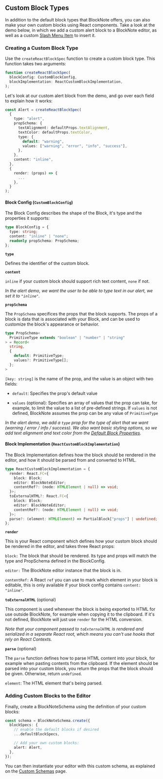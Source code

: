 
## Custom Block Types

In addition to the default block types that BlockNote offers, you can also make your own custom blocks using React components. Take a look at the demo below, in which we add a custom alert block to a BlockNote editor, as well as a custom [Slash Menu Item](/docs/slash-menu#custom-items) to insert it.

<Example name="custom-schema/alert-block" />

### Creating a Custom Block Type

Use the `createReactBlockSpec` function to create a custom block type. This function takes two arguments:

```typescript
function createReactBlockSpec(
  blockConfig: CustomBlockConfig,
  blockImplementation: ReactCustomBlockImplementation,
);
```

Let's look at our custom alert block from the demo, and go over each field to explain how it works:

```typescript
const Alert = createReactBlockSpec(
  {
    type: "alert",
    propSchema: {
      textAlignment: defaultProps.textAlignment,
      textColor: defaultProps.textColor,
      type: {
        default: "warning",
        values: ["warning", "error", "info", "success"],
      },
    },
    content: "inline",
  },
  {
    render: (props) => {
      ...
    },
  }
);
```

#### Block Config (`CustomBlockConfig`)

The Block Config describes the shape of the Block, it's type and the properties it supports:

```typescript
type BlockConfig = {
  type: string;
  content: "inline" | "none";
  readonly propSchema: PropSchema;
};
```

**`type`**

Defines the identifier of the custom block.

**`content`**

`inline` if your custom block should support rich text content, `none` if not.

_In the alert demo, we want the user to be able to type text in our alert, we set it to `"inline"`._

**`propSchema`**

The `PropSchema` specifices the props that the block supports. The props of a block is data that is associated with your Block, and can be used to customize the block's appearance or behavior.

```typescript
type PropSchema<
  PrimitiveType extends "boolean" | "number" | "string"
> = Record<
  string,
  {
    default: PrimitiveType;
    values?: PrimitiveType[];
  };
>
```

`[key: string]` is the name of the prop, and the value is an object with two fields:

- `default`: Specifies the prop's default value

- `values` (optional): Specifies an array of values that the prop can take, for example, to limit the value to a list of pre-defined strings. If `values` is not defined, BlockNote assumes the prop can be any value of `PrimitiveType`

_In the alert demo, we add a `type` prop for the type of alert that we want (warning / error / info / success). We also want basic styling options, so we add text alignment and text color from the [Default Block Properties](/docs/block-types#default-block-properties)._

#### Block Implementation (`ReactCustomBlockImplementation`)

The Block Implementation defines how the block should be rendered in the editor, and how it should be parsed from and converted to HTML.

```typescript
type ReactCustomBlockImplementation = {
  render: React.FC<{
    block: Block;
    editor: BlockNoteEditor;
    contentRef?: (node: HTMLElement | null) => void;
  }>;
  toExternalHTML?: React.FC<{
    block: Block;
    editor: BlockNoteEditor;
    contentRef?: (node: HTMLElement | null) => void;
  }>;
  parse?: (element: HTMLElement) => PartialBlock["props"] | undefined;
};
```

**`render`**

This is your React component which defines how your custom block should be rendered in the editor, and takes three React props:

`block:` The block that should be rendered. Its type and props will match the type and PropSchema defined in the BlockConfig.

`editor:` The BlockNote editor instance that the block is in.

`contentRef:` A React `ref` you can use to mark which element in your block is editable, this is only available if your block config contains `content: "inline"`.

**`toExternalHTML`** (optional)

This component is used whenever the block is being exported to HTML for use outside BlockNote, for example when copying it to the clipboard. If it's not defined, BlockNote will just use `render` for the HTML conversion.

_Note that your component passed to `toExternalHTML` is rendered and serialized in a separate React root, which means you can't use hooks that rely on React Contexts._

**`parse`** (optional)

The `parse` function defines how to parse HTML content into your block, for example when pasting contents from the clipboard. If the element should be parsed into your custom block, you return the props that the block should be given. Otherwise, return `undefined`.

`element`: The HTML element that's being parsed.

### Adding Custom Blocks to the Editor

Finally, create a BlockNoteSchema using the definition of your custom blocks:

```typescript
const schema = BlockNoteSchema.create({
  blockSpecs: {
    // enable the default blocks if desired
    ...defaultBlockSpecs,

    // Add your own custom blocks:
    alert: Alert,
  },
});
```

You can then instantiate your editor with this custom schema, as explained on the [Custom Schemas](/docs/custom-schemas) page.
